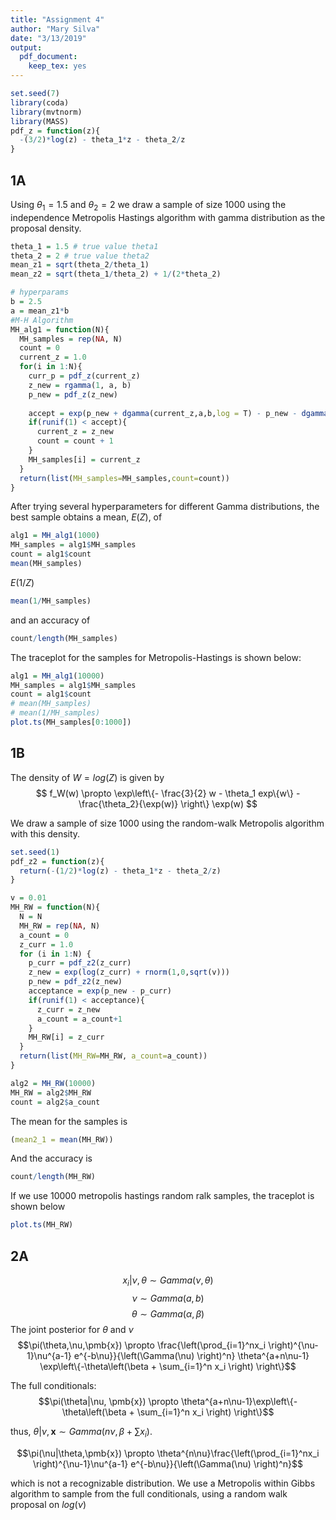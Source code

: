 ```yaml
---
title: "Assignment 4"
author: "Mary Silva"
date: "3/13/2019"
output: 
  pdf_document: 
    keep_tex: yes
---
```


```r
set.seed(7)
library(coda)
library(mvtnorm)
library(MASS)
pdf_z = function(z){
  -(3/2)*log(z) - theta_1*z - theta_2/z
}
```

## 1A

Using $\theta_1 = 1.5$ and $\theta_2 = 2$ we draw a sample of size 1000 using the independence Metropolis Hastings algorithm with gamma distribution as the proposal density.

```r
theta_1 = 1.5 # true value theta1
theta_2 = 2 # true value theta2
mean_z1 = sqrt(theta_2/theta_1)
mean_z2 = sqrt(theta_1/theta_2) + 1/(2*theta_2)

# hyperparams
b = 2.5
a = mean_z1*b
#M-H Algorithm
MH_alg1 = function(N){
  MH_samples = rep(NA, N)
  count = 0
  current_z = 1.0
  for(i in 1:N){
    curr_p = pdf_z(current_z) 
    z_new = rgamma(1, a, b)
    p_new = pdf_z(z_new)
    
    accept = exp(p_new + dgamma(current_z,a,b,log = T) - p_new - dgamma(z_new,a,b,log = T))
    if(runif(1) < accept){
      current_z = z_new
      count = count + 1
    }
    MH_samples[i] = current_z
  }
  return(list(MH_samples=MH_samples,count=count))
}
```

After trying several hyperparameters for different Gamma distributions, the best sample obtains a mean, $E(Z)$, of 
```r
alg1 = MH_alg1(1000)
MH_samples = alg1$MH_samples
count = alg1$count
mean(MH_samples)
```

$E(1/Z)$

```r
mean(1/MH_samples)
```
and an accuracy of 

```r
count/length(MH_samples)
```

The traceplot for the samples for Metropolis-Hastings is shown below:

```r
alg1 = MH_alg1(10000)
MH_samples = alg1$MH_samples
count = alg1$count
# mean(MH_samples)
# mean(1/MH_samples)
plot.ts(MH_samples[0:1000])
```

## 1B
The density of $W = log(Z)$ is given by
$$ f_W(w) \propto \exp\left\{- \frac{3}{2} w - \theta_1 exp\{w\} - \frac{\theta_2}{\exp(w)} \right\} \exp(w) $$

We draw a sample of size 1000 using the random-walk Metropolis algorithm with this density.

```r
set.seed(1)
pdf_z2 = function(z){
  return(-(1/2)*log(z) - theta_1*z - theta_2/z)
}

```

```r
v = 0.01
MH_RW = function(N){
  N = N
  MH_RW = rep(NA, N)
  a_count = 0
  z_curr = 1.0
  for (i in 1:N) {
    p_curr = pdf_z2(z_curr)
    z_new = exp(log(z_curr) + rnorm(1,0,sqrt(v)))
    p_new = pdf_z2(z_new)
    acceptance = exp(p_new - p_curr)
    if(runif(1) < acceptance){
      z_curr = z_new
      a_count = a_count+1
    }
    MH_RW[i] = z_curr
  }
  return(list(MH_RW=MH_RW, a_count=a_count))
}
```

```r
alg2 = MH_RW(10000)
MH_RW = alg2$MH_RW
count = alg2$a_count
```

The mean for the samples is 
```r
(mean2_1 = mean(MH_RW))
```

And the accuracy is
```r
count/length(MH_RW)
```

If we use 10000 metropolis hastings random ralk samples, the traceplot is shown below

```r
plot.ts(MH_RW)
```

## 2A

$$x_i |\nu,\theta \sim Gamma(\nu,\theta)$$
$$\nu \sim Gamma(a,b)$$
$$\theta \sim Gamma(\alpha,\beta)$$
The joint posterior for $\theta$ and $\nu$
$$\pi(\theta,\nu,\pmb{x}) \propto  \frac{\left(\prod_{i=1}^nx_i \right)^{\nu-1}\nu^{a-1} e^{-b\nu}}{\left(\Gamma(\nu) \right)^n} \theta^{a+n\nu-1} \exp\left\{-\theta\left(\beta + \sum_{i=1}^n x_i \right) \right\}$$

The full conditionals:
$$\pi(\theta|\nu, \pmb{x}) \propto \theta^{a+n\nu-1}\exp\left\{-\theta\left(\beta + \sum_{i=1}^n x_i \right) \right\}$$

thus, $\theta|\nu, \pmb{x} \sim Gamma(n\nu, \beta + \sum x_i)$.

$$\pi(\nu|\theta,\pmb{x}) \propto \theta^{n\nu}\frac{\left(\prod_{i=1}^nx_i \right)^{\nu-1}\nu^{a-1} e^{-b\nu}}{\left(\Gamma(\nu) \right)^n}$$

which is not a recognizable distribution. We use a Metropolis within Gibbs algorithm to sample from the full conditionals, using a random walk proposal on $log(\nu)$

```r

```